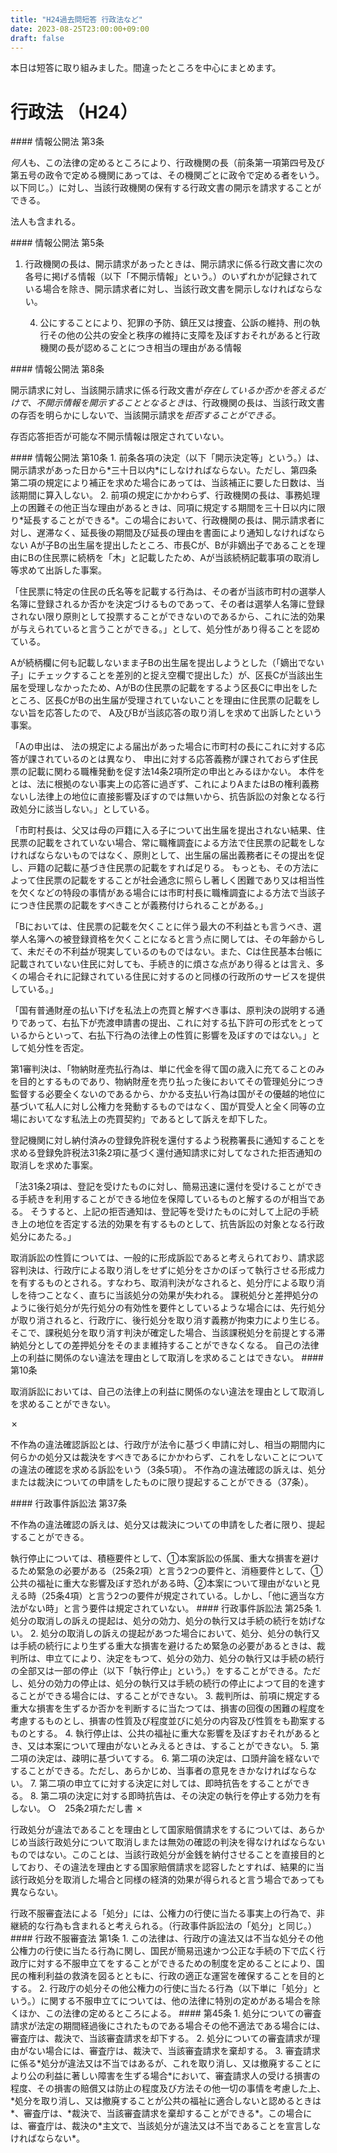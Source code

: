 ```yaml
---
title: "H24過去問短答 行政法など"
date: 2023-08-25T23:00:00+09:00
draft: false
---
```




本日は短答に取り組みました。間違ったところを中心にまとめます。

# 行政法 （H24）

<Collapse title="情報公開法">

<Joubun>
#### 情報公開法 第3条

*何人*も、この法律の定めるところにより、行政機関の長（前条第一項第四号及び第五号の政令で定める機関にあっては、その機関ごとに政令で定める者をいう。以下同じ。）に対し、当該行政機関の保有する行政文書の開示を請求することができる。
</Joubun>

法人も含まれる。

<Joubun>
#### 情報公開法 第5条

1. 行政機関の長は、開示請求があったときは、開示請求に係る行政文書に次の各号に掲げる情報（以下「不開示情報」という。）のいずれかが記録されている場合を除き、開示請求者に対し、当該行政文書を開示しなければならない。

    4. 公にすることにより、犯罪の予防、鎮圧又は捜査、公訴の維持、刑の執行その他の公共の安全と秩序の維持に支障を及ぼすおそれがあると行政機関の長が認めることにつき相当の理由がある情報
</Joubun>

<Joubun>
#### 情報公開法 第8条

開示請求に対し、当該開示請求に係る行政文書が*存在しているか否かを答えるだけで、不開示情報を開示することとなるとき*は、行政機関の長は、当該行政文書の存否を明らかにしないで、当該開示請求を*拒否することができる*。
</Joubun>

存否応答拒否が可能な不開示情報は限定されていない。

<Joubun>
#### 情報公開法 第10条
1. 前条各項の決定（以下「開示決定等」という。）は、開示請求があった日から*三十日以内*にしなければならない。ただし、第四条第二項の規定により補正を求めた場合にあっては、当該補正に要した日数は、当該期間に算入しない。
2. 前項の規定にかかわらず、行政機関の長は、事務処理上の困難その他正当な理由があるときは、同項に規定する期間を三十日以内に限り*延長することができる*。この場合において、行政機関の長は、開示請求者に対し、遅滞なく、延長後の期間及び延長の理由を書面により通知しなければならない
</Joubun>

</Collapse>

<Collapse title="市町村の長が氏名等の事項を住民票に記載する行為に処分性が認められるか（最判平11.1.21）">
Aが子Bの出生届を提出したところ、市長Cが、Bが非嫡出子であることを理由にBの住民票に続柄を「木」と記載したため、Aが当該続柄記載事項の取消し等求めて出訴した事案。

「住民票に特定の住民の氏名等を記載する行為は、その者が当該市町村の選挙人名簿に登録されるか否かを決定づけるものであって、その者は選挙人名簿に登録されない限り原則として投票することができないのであるから、これに法的効果が与えられていると言うことができる。」として、処分性があり得ることを認めている。
</Collapse>

<Collapse title="市町村の長がした住民票に記載しない旨の応答に処分性が認められるか（最判平21.4.17 百選I62）">
Aが続柄欄に何も記載しないまま子Bの出生届を提出しようとした（「嫡出でない子」にチェックすることを差別的と捉え空欄で提出した）が、区長Cが当該出生届を受理しなかったため、AがBの住民票の記載をするよう区長Cに申出をしたところ、区長CがBの出生届が受理されていないことを理由に住民票の記載をしない旨を応答したので、 A及びBが当該応答の取り消しを求めて出訴したという事案。

「Aの申出は、 法の規定による届出があった場合に市町村の長にこれに対する応答が課されているのとは異なり、 申出に対する応答義務が課されておらず住民票の記載に関わる職権発動を促す法14条2項所定の申出とみるほかない。 本件をとは、法に根拠のない事実上の応答に過ぎず、これによりAまたはBの権利義務ないし法律上の地位に直接影響及ぼすのでは無いから、抗告訴訟の対象となる行政処分に該当しない。」としている。

「市町村長は、父又は母の戸籍に入る子について出生届を提出されない結果、住民票の記載をされていない場合、常に職権調査による方法で住民票の記載をしなければならないものではなく、原則として、出生届の届出義務者にその提出を促し、戸籍の記載に基づき住民票の記載をすれば足りる。 もっとも、その方法によって住民票の記載をすることが社会通念に照らし著しく困難であり又は相当性を欠くなどの特段の事情がある場合には市町村長に職権調査による方法で当該子につき住民票の記載をすべきことが義務付けられることがある。」

「Bにおいては、住民票の記載を欠くことに伴う最大の不利益とも言うべき、選挙人名簿への被登録資格を欠くことになると言う点に関しては、その年齢からして、未だその不利益が現実しているのものではない。また、Cは住民基本台帳に記載されていない住民に対しても、手続き的に煩さな点があり得るとは言え、多くの場合それに記録されている住民に対するのと同様の行政所のサービスを提供している。」
</Collapse>

<Collapse title="国有普通財産の払下げに処分性が認められるか（最判昭35.7.12）">
「国有普通財産の払い下げを私法上の売買と解すべき事は、原判決の説明する通りであって、右払下が売渡申請書の提出、これに対する払下許可の形式をとっているからといって、右払下行為の法律上の性質に影響を及ぼすのではない。」として処分性を否定。

第1審判決は、「物納財産売払行為は、単に代金を得て国の歳入に充てることのみを目的とするものであり、物納財産を売り払った後においてその管理処分につき監督する必要全くないのであるから、かかる支払い行為は国がその優越的地位に基づいて私人に対し公権力を発動するものではなく、国が買受人と全く同等の立場においてなす私法上の売買契約」であるとして訴えを却下した。
</Collapse>

<Collapse title="還付通知をすべき旨の請求に対して登記機関が行った当該請求を拒否する旨の通知に処分性が認められるか（最判平17.4.14 百選Ⅱ161）">
登記機関に対し納付済みの登録免許税を還付するよう税務署長に通知することを求める登録免許税法31条2項に基づく還付通知請求に対してなされた拒否通知の取消しを求めた事案。

「法31条2項は、登記を受けたものに対し、簡易迅速に還付を受けることができる手続きを利用することができる地位を保障しているものと解するのが相当である。 そうすると、上記の拒否通知は、登記等を受けたものに対して上記の手続き上の地位を否定する法的効果を有するものとして、抗告訴訟の対象となる行政処分にあたる。」
</Collapse>

<Collapse title="処分の取り消し判決が確定した場合、処分行政庁は、判決の拘束力により当該処分を取り消さなければならない？">
取消訴訟の性質については、一般的に形成訴訟であると考えられており、請求認容判決は、行政庁による取り消しをせずに処分をさかのぼって執行させる形成力を有するものとされる。すなわち、取消判決がなされると、処分庁による取り消しを待つことなく、直ちに当該処分の効果が失われる。
</Collapse>

<Collapse title="課税処分を取り消す判決が確定した場合、当該課税処分を前提とする滞納処分としての差し押さえ処分がそのまま維持される事は無い？">
課税処分と差押処分のように後行処分が先行処分の有効性を要件としているような場合には、先行処分が取り消されると、行政庁に、後行処分を取り消す義務が拘束力により生じる。 そこで、課税処分を取り消す判決が確定した場合、当該課税処分を前提とする滞納処分としての差押処分をそのまま維持することができなくなる。
</Collapse>

<Collapse title="処分の取消しの訴えにおいて、原告は、処分に関係する一切の違法を理由として取消しを求めることができる？">
自己の法律上の利益に関係のない違法を理由として取消しを求めることはできない。
<Joubun>
#### 第10条

取消訴訟においては、自己の法律上の利益に関係のない違法を理由として取消しを求めることができない。
</Joubun>
</Collapse>

<Collapse title="建築基準法令に反した建築物の敷地の隣地所有者は、当該建築物が倒壊する危険があるのに特定行政庁が違反是正措置としての処分をしないのは違法であるとして、不作為の違法確認の訴えを適法に適することができる？">
✗

不作為の違法確認訴訟とは、行政庁が法令に基づく申請に対し、相当の期間内に何らかの処分又は裁決をすべきであるにかかわらず、これをしないことについての違法の確認を求める訴訟をいう（3条5項）。 不作為の違法確認の訴えは、処分または裁決についての申請をしたものに限り提起することができる（37条）。

<Joubun>
#### 行政事件訴訟法 第37条

不作為の違法確認の訴えは、処分又は裁決についての申請をした者に限り、提起することができる。
</Joubun>
</Collapse>

<Collapse title="執行停止は、処分、処分の執行又は手続等購入生ずる重大な損害を避けるため他に適当な方法がない時に限り、することができる？">
執行停止については、積極要件として、①本案訴訟の係属、重大な損害を避けるため緊急の必要がある（25条2項）と言う2つの要件と、消極要件として、①公共の福祉に重大な影響及ぼす恐れがある時、②本案について理由がないと見える時（25条4項）と言う2つの要件が規定されている。しかし、「他に適当な方法がない時」と言う要件は規定されていない。

<Joubun>
#### 行政事件訴訟法 第25条
1. 処分の取消しの訴えの提起は、処分の効力、処分の執行又は手続の続行を妨げない。
2. 処分の取消しの訴えの提起があつた場合において、処分、処分の執行又は手続の続行により生ずる重大な損害を避けるため緊急の必要があるときは、裁判所は、申立てにより、決定をもつて、処分の効力、処分の執行又は手続の続行の全部又は一部の停止（以下「執行停止」という。）をすることができる。ただし、処分の効力の停止は、処分の執行又は手続の続行の停止によつて目的を達することができる場合には、することができない。
3. 裁判所は、前項に規定する重大な損害を生ずるか否かを判断するに当たつては、損害の回復の困難の程度を考慮するものとし、損害の性質及び程度並びに処分の内容及び性質をも勘案するものとする。
4. 執行停止は、公共の福祉に重大な影響を及ぼすおそれがあるとき、又は本案について理由がないとみえるときは、することができない。
5. 第二項の決定は、疎明に基づいてする。
6. 第二項の決定は、口頭弁論を経ないですることができる。ただし、あらかじめ、当事者の意見をきかなければならない。
7. 第二項の申立てに対する決定に対しては、即時抗告をすることができる。
8. 第二項の決定に対する即時抗告は、その決定の執行を停止する効力を有しない。
</Joubun>
</Collapse>

<Collapse title="処分の効力の停止は、処分の執行又は手続の続行の停止によって目的を達することができる場合には、することができない？">
○　25条2項ただし書
</Collapse>

<Collapse title="固定資産税の納税者は、固定資産税の登録価格について不服がある場合、地方税法に基づく審査の申出及びその決定に対する取消しの訴えによってのみ争うことができるとされている。したがって当該納税者がこれら手続きを経ることなく登録価格が過大であったとして、国家賠償法に基づく固定資産税の過納金相当額の損害賠償請求をすることはできない？">
✗

行政処分が違法であることを理由として国家賠償請求をするについては、あらかじめ当該行政処分について取消しまたは無効の確認の判決を得なければならないものではない。このことは、当該行政処分が金銭を納付させることを直接目的としており、その違法を理由とする国家賠償請求を認容したとすれば、結果的に当該行政処分を取消した場合と同様の経済的効果が得られると言う場合であっても異ならない。
</Collapse>

<Collapse title="行政不服審査法における処分には、公権力の行使に当たる事実上の行為で、その内容が継続的性質を有しないものも含まれる？">
行政不服審査法による「処分」には、公権力の行使に当たる事実上の行為で、非継続的な行為も含まれると考えられる。（行政事件訴訟法の「処分」と同じ。）

<Joubun>
#### 行政不服審査法 第1条
1. この法律は、行政庁の違法又は不当な処分その他公権力の行使に当たる行為に関し、国民が簡易迅速かつ公正な手続の下で広く行政庁に対する不服申立てをすることができるための制度を定めることにより、国民の権利利益の救済を図るとともに、行政の適正な運営を確保することを目的とする。
2. 行政庁の処分その他公権力の行使に当たる行為（以下単に「処分」という。）に関する不服申立てについては、他の法律に特別の定めがある場合を除くほか、この法律の定めるところによる。
</Joubun>
</Collapse>

<Collapse title="審査請求に理由があるときは、審査庁は、原則として審査請求の全部または一部を認容する裁決をしなければならないが、例外として事情採決によって当該審査請求を棄却することができる。">
<Joubun>
#### 第45条
1. 処分についての審査請求が法定の期間経過後にされたものである場合その他不適法である場合には、審査庁は、裁決で、当該審査請求を却下する。
2. 処分についての審査請求が理由がない場合には、審査庁は、裁決で、当該審査請求を棄却する。
3. 審査請求に係る*処分が違法又は不当ではあるが、これを取り消し、又は撤廃することにより公の利益に著しい障害を生ずる場合*において、審査請求人の受ける損害の程度、その損害の賠償又は防止の程度及び方法その他一切の事情を考慮した上、*処分を取り消し、又は撤廃することが公共の福祉に適合しないと認めるときは*、審査庁は、*裁決で、当該審査請求を棄却することができる*。この場合には、審査庁は、裁決の*主文で、当該処分が違法又は不当であることを宣言しなければならない*。
</Joubun>
</Collapse>